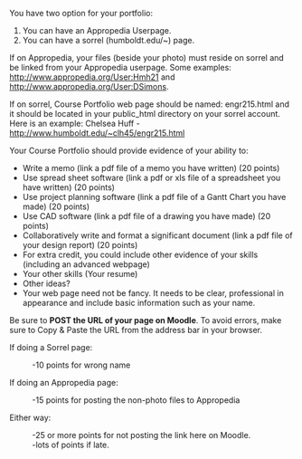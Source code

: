 You have two option for your portfolio:

# You can have an Appropedia Userpage.
# You can have a sorrel (humboldt.edu/~) page.

If on Appropedia, your files (beside your photo) must reside on sorrel and be linked from your Appropedia userpage. Some examples: http://www.appropedia.org/User:Hmh21 and http://www.appropedia.org/User:DSimons.

If on sorrel, Course Portfolio web page should be named: engr215.html and it should be located in your public_html directory on your sorrel account. Here is an example:
Chelsea Huff - http://www.humboldt.edu/~clh45/engr215.html

Your Course Portfolio should provide evidence of your ability to:
* Write a memo (link a pdf file of a memo you have written) (20 points)
* Use spread sheet software (link a pdf or xls file of a spreadsheet you have written) (20 points)
* Use project planning software (link a pdf file of a Gantt Chart you have made) (20 points)
* Use CAD software (link a pdf file of a drawing you have made) (20 points)
* Collaboratively write and format a significant document (link a pdf file of your design report) (20 points)
* For extra credit, you could include other evidence of your skills (including an advanced webpage)
* Your other skills (Your resume)
* Other ideas?
* Your web page need not be fancy. It needs to be clear, professional in appearance and include basic information such as your name.

Be sure to '''POST the URL of your page on Moodle'''. To avoid errors, make sure to Copy & Paste the URL from the address bar in your browser.

If doing a Sorrel page:
:-10 points for wrong name

If doing an Appropedia page:
:-15 points for posting the non-photo files to Appropedia

Either way:
:-25 or more points for not posting the link here on Moodle.
:-lots of points if late.
{{catneeded}}